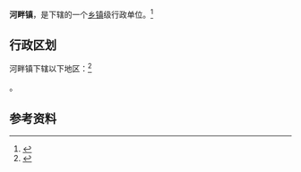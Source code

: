 {{中国乡级行政区|62/04/22/102/000}}

'''河畔镇'''，是{{PRC admin/fullname|62/04/22/102/000|3}}下辖的一个[[乡镇|乡镇]]级行政单位。<ref>{{PRC admin/ref sgc|{{PRC admin/parent|62/04/22/102/000}}}}</ref>

== 行政区划 ==

河畔镇下辖以下地区：<ref>{{PRC admin/ref sgc|62/04/22/102/000}}</ref>

{{PRC admin/children|62/04/22/102/000}}。

== 参考资料 ==

{{reflist}}

{{行政区划小作品}}
{{PRC admin/navcat|62/04/22/102/000}}